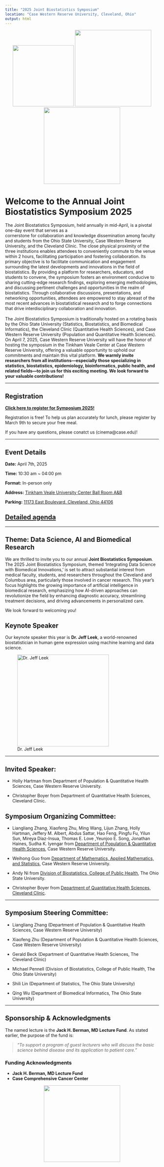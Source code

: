 ```yaml
---
title: "2025 Joint Biostatistics Symposium"
location: "Case Western Reserve University, Cleveland, Ohio"
output: html
---
```


<!-- Add the CWRU logo at the top -->

::: {style="text-align: center;"}
<img src="/ccf.jpg" width="200px"/> <img src="/cwru.jpeg" width="250px"/><img src="/osu.jpg" width="250px"/>
:::

# Welcome to the Annual Joint Biostatistics Symposium 2025

The Joint Biostatistics Symposium, held annually in mid-April, is a pivotal one-day event that serves as a\
cornerstone for collaboration and knowledge dissemination among faculty and students from the Ohio State University, Case Western Reserve University, and the Cleveland Clinic. The close physical proximity of the three institutions enables attendees to conveniently commute to the venue within 2 hours, facilitating participation and fostering collaboration. Its primary objective is to facilitate communication and engagement surrounding the latest developments and innovations in the field of biostatistics. By providing a platform for researchers, educators, and students to convene, the symposium fosters an environment conducive to sharing cutting-edge research findings, exploring emerging methodologies, and discussing pertinent challenges and opportunities in the realm of biostatistics. Through collaborative discussions, presentations, and networking opportunities, attendees are empowered to stay abreast of the most recent advances in biostatistical research and to forge connections that drive interdisciplinary collaboration and innovation.\
\
The Joint Biostatistics Symposium is traditionally hosted on a rotating basis by the Ohio State University (Statistics, Biostatistics, and Biomedical Informatics), the Cleveland Clinic (Quantitative Health Sciences), and Case Western Reserve University (Population and Quantitative Health Sciences). On April 7, 2025, Case Western Reserve University will have the honor of hosting the symposium in the Tinkham Veale Center at Case Western Reserve University, offering a valuable opportunity to uphold our commitments and maintain this vital platform. **We warmly invite researchers from all institutions---especially those specializing in statistics, biostatistics, epidemiology, bioinformatics, public health, and related fields---to join us for this exciting meeting. We look forward to your valuable contributions!**

------------------------------------------------------------------------

## Registration

[**Click here to register for Symposium 2025!**](https://docs.google.com/forms/d/e/1FAIpQLSeFLIrPz0kwp0TFKJLpNdbs3dYRzF0t8hcry2C_JRePVRLMSw/viewform?usp=header)

Registration is free! To help us plan accurately for lunch, please register by March 9th to secure your free meal.

If you have any questions, please conatct us (cinema\@case.edu)!

------------------------------------------------------------------------

## Event Details

**Date:** April 7th, 2025

**Time:** 10:30 am \~ 04:00 pm

**Format:** In-person only

**Address:** [Tinkham Veale University Center Ball Room A&B](https://www.google.com/maps/place/11038+Bellflower+Rd,+Cleveland,+OH+44106/@41.5087073,-81.6085641,17z/data=!3m1!4b1!4m6!3m5!1s0x8830fb894d9d3bfb:0xa4fcaa37117d4243!8m2!3d41.5087073!4d-81.6085641!16s%2Fg%2F11c2h86rtz?hl=zh-hans-us&entry=ttu&g_ep=EgoyMDI1MDIwNC4wIKXMDSoASAFQAw%3D%3D)

**Parking:** [11173 East Boulevard, Cleveland, Ohio 44106](https://www.google.com/maps/place/11173+East+Blvd,+Cleveland,+OH+44106/@41.5068839,-81.6098443,16z/data=!3m1!4b1!4m6!3m5!1s0x8830fb8ed9b1d3ed:0x3b8cad957c0dc5bc!8m2!3d41.5068839!4d-81.6098443!16s%2Fg%2F11f79k8kw_?hl=zh-hans-us&entry=ttu&g_ep=EgoyMDI1MDIwNC4wIKXMDSoASAFQAw%3D%3D)

## [**Detailed agenda**](agenda/index.html)

------------------------------------------------------------------------

## Theme: Data Science, AI and Biomedical Research

We are thrilled to invite you to our annual **Joint Biostatistics Symposium**. The 2025 Joint Biostatistics Symposium, themed 'Integrating Data Science with Biomedical Innovations,' is set to attract substantial interest from medical faculty, students, and researchers throughout the Cleveland and Columbus area, particularly those involved in cancer research. This year's focus highlights the growing importance of artificial intelligence in biomedical research, emphasizing how AI-driven approaches can revolutionize the field by enhancing diagnostic accuracy, streamlining treatment decisions, and driving advancements in personalized care.

We look forward to welcoming you!

## Keynote Speaker

Our keynote speaker this year is **Dr. Jeff Leek**, a world-renowned biostatistician in human gene expression using machine learning and data science.

![Dr. Jeff Leek](Jeff.png){.center width="300px"}

------------------------------------------------------------------------

## Invited Speaker:

-   Holly Hartman from Department of Population & Quantitative Health Sciences, Case Western Reserve University.

-   Christopher Boyer from Department of Quantitative Health Sciences, Cleveland Clinic.

## Symposium Organizing Committee:

-   Liangliang Zhang, Xiaofeng Zhu, Ming Wang, Lijun Zhang, Holly Hartman, Jeffery M. Albert, Abdus Sattar, Hao Feng, Pingfu Fu, Yilun Sun, Mireya Diaz-Insua, Thomas E. Love ,Yeunjoo E. Song, Jonathan Haines, Sudha K. Iyengar from [Department of Population & Quantitative Health Sciences](https://case.edu/medicine/pqhs/), Case Western Reserve University.

-   Weihong Guo from [Department of Mathematics, Applied Mathematics, and Statistics](https://mathstats.case.edu/), Case Western Reserve University.

-   Andy Ni from [Division of Biostatistics, College of Public Health](https://cph.osu.edu/), The Ohio State University.

-   Christopher Boyer from [Department of Quantitative Health Sciences, Cleveland Clinic](https://www.lerner.ccf.org/quantitative-health/).

------------------------------------------------------------------------

## Symposium Steering Committee:

-   Liangliang Zhang (Department of Population & Quantitative Health Sciences, Case Western Reserve University)

-   Xiaofeng Zhu (Department of Population & Quantitative Health Sciences, Case Western Reserve University)

-   Gerald Beck (Department of Quantitative Health Sciences, The Cleveland Clinic)

-   Michael Pennell (Division of Biostatistics, College of Public Health, The Ohio State University)

-   Shili Lin (Department of Statistics, The Ohio State University)

-   Qing Wu (Department of Biomedical Informatics, The Ohio State University)

------------------------------------------------------------------------

::: {#sponsorship .callout-note}
## **Sponsorship & Acknowledgments**

The named lecture is the **Jack H. Berman, MD Lecture Fund**. As stated earlier, the purpose of the fund is:

> *"To support a program of guest lecturers who will discuss the basic science behind disease and its application to patient care."*

### **Funding Acknowledgments**

-   **Jack H. Berman, MD Lecture Fund**
-   **Case Comprehensive Cancer Center**

::: {style="text-align: center;"}
<img src="/som_cwru.png" width="250px"/>
:::
:::
